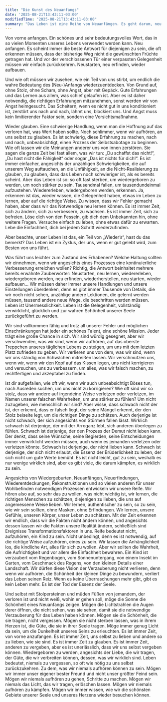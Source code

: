 ```yaml
---
title: "Die Kunst des Neuanfangs"
date: '2025-08-21T13:43:11-03:00'
modifiedTime: "2025-08-21T13:43:11-03:00"
summary: "Das Leben ist eine Reihe von Neuanfängen. Es geht darum, neu zu starten, sich neu zu erfinden und uns selbst wiederzuentdecken. Dieser Beitrag erkundet die Schönheit des Neuanfangs und wie man in der Verletzlichkeit Stärke findet."
---
```


Von vorne anfangen. Ein schönes und sehr bedeutungsvolles Wort, das in so vielen Momenten unseres Lebens verwendet werden kann. Neu anfangen. Es scheint immer die beste Antwort für diejenigen zu sein, die oft erkennen müssen, dass der bisherige Weg nicht die gewünschten Früchte getragen hat. Und vor der verschlossenen Tür einer verpassten Gelegenheit müssen wir einfach zurückkehren. Neustarten, neu erfinden, wieder aufbauen.

Und wie oft müssen wir zusehen, wie ein Teil von uns stirbt, um endlich die wahre Bedeutung des (Neu-)Anfangs wiederzuentdecken. Von Grund auf, ohne Stolz, ohne Scham, ohne Angst, aber mit Gepäck. Gute Erfahrungen und das Lernen aus allem, was schief gelaufen ist. Aber es ist daher notwendig, die richtigen Erfahrungen mitzunehmen, sonst werden wir von Angst heimgesucht. Das Scheitern, wenn es nicht gut in uns konditioniert ist, zerstört uns nach und nach, lähmt uns, blockiert uns. Und Angst muss kein limitierender Faktor sein, sondern eine Vorsichtsmaßnahme.

Wieder glauben. Eine schwierige Handlung, wenn man die Hoffnung auf das verloren hat, was Wert haben sollte. Noch schlimmer, wenn wir aufhören, an uns selbst zu glauben. Es ist schwierig, diese Erfahrung zu machen, nach und nach, unbeabsichtigt, einen Prozess der Selbstsabotage zu beginnen. Wie oft lassen wir die Meinungen anderer uns von innen zerstören. Sie sagen die ganze Zeit bei fast allem, was wir tun: „Du schaffst das nicht!“, „Du hast nicht die Fähigkeit“ oder sogar „Das ist nichts für dich!“. Es ist immer einfacher, angesichts der unzähligen Schwierigkeiten, die auf unserem Weg auftauchen, an die Unfähigkeit, an die Nicht-Realisierung zu glauben, zu glauben, dass das Leben noch schwieriger ist, als es bereits scheint. Aber das Leben ist so: so oft fast sterben, um wiedergeboren zu werden, um noch stärker zu sein. Tausendmal fallen, um tausendundeinmal aufzustehen. Wiedererleben, wiedergeboren werden, erkennen. Ja, erkennen ist das, wieder wissen, die Gelegenheit haben, etwas im Leben zu lernen, aber auf die richtige Weise. Zu wissen, dass wir Fehler gemacht haben, aber dass wir das Notwendige neu lernen können. Es ist immer Zeit, sich zu ändern, sich zu verbessern, zu wachsen. Es ist immer Zeit, sich zu befreien. Löse dich von den Fesseln, gib dich dem Unbekannten hin, ohne weitere Fragen. Versuche einfach zu leben, ohne etwas dafür zu erwarten. Lebe die Einfachheit, dich bei jedem Schritt wiederzufinden.

Aber beachte, unser Leben ist das, ein Teil von „Wieder’s“, hast du das bemerkt? Das Leben ist ein Zyklus, der uns, wenn er gut gelebt wird, zum Besten von uns führt.

Was führt uns leichter zum Zustand des Erhabenen? Welche Haltung sollten wir einnehmen, wenn wir angesichts eines Prozesses eine kontinuierliche Verbesserung erreichen wollen? Richtig, die Antwort beinhaltet mehrere bereits erwähnte Zauberwörter: Neustarten, neu lernen, wiedererleben, wiedergeboren werden, neu erfinden, wiederherstellen, neu starten, wieder aufbauen… Wir müssen daher immer unsere Handlungen und unsere Einstellungen überdenken, denn es gibt immer Tausende von Details, die wir noch nicht sehen, unzählige andere Lektionen, die gelernt werden müssen, tausend andere neue Wege, die beschritten werden müssen. Leben ist Unermesslichkeit. Leben ist die Gelegenheit, vollständig verwirklicht, glücklich und zur wahren Schönheit unserer Seele zurückgeführt zu werden.

Wir sind vollkommen fähig und trotz all unserer Fehler und möglichen Einschränkungen hat jeder ein schönes Talent, eine schöne Mission. Jeder trägt eine große Chance in sich. Wir sind würdig gesegnet, aber wir verschwenden, was wir sind, wenn wir aufhören, auf das oberste Treppchen unseres täglichen Lebens zu steigen, um uns mit dem letzten Platz zufrieden zu geben. Wir verlieren uns von dem, was wir sind, wenn wir uns ständig von Schwächen mitreißen lassen. Wir verschmutzen uns, wenn wir, wenn wir den Kopf auf das Kissen legen, uns nicht korrigieren und versuchen, uns zu verbessern, um alles, was wir falsch machen, zu rechtfertigen und akzeptabel zu finden.

Ist dir aufgefallen, wie oft wir, wenn wir auch unbeabsichtigt Böses tun, nach Ausreden suchen, um uns nicht zu korrigieren? Wie oft sind wir so stolz, dass wir andere auf irgendeine Weise verletzen oder verletzen, im Namen unserer falschen Wahrheiten, um uns stärker zu fühlen? Um nicht zuzugeben, wie menschlich wir sind? Aber wisse, dass schwach nicht der ist, der erkennt, dass er falsch liegt, der seine Mängel erkennt, der den Stolz beiseite legt, um die richtigen Dinge zu schätzen. Auch derjenige ist nicht schwach, der sich angesichts von Stürmen fallen lässt. Wirklich schwach ist derjenige, der mit der Arroganz lebt, sich anderen überlegen zu fühlen. Schwach ist derjenige, der den Prozess der Demut nicht leben kann. Der denkt, dass seine Wünsche, seine Begierden, seine Entscheidungen immer verwirklicht werden müssen, auch wenn es jemanden verletzen oder verletzen könnte. Schwach ist derjenige, der nicht lieben kann. Schwach ist derjenige, der sich nicht erlaubt, die Essenz der Brüderlichkeit zu leben, der sich nicht um gute Werte bemüht. Es ist nicht leicht, gut zu sein, weshalb es nur wenige wirklich sind, aber es gibt viele, die darum kämpfen, es wirklich zu sein.

Angesichts von Wiedergeburten, Neuanfängen, Neuerfindungen, Wiederentdeckungen, Rekonstruktionen und so vielen anderen für unser Wohlbefinden notwendigen Prozessen entwickeln wir unsere Reife. Wir hören also auf, so sehr das zu wollen, was nicht wichtig ist, wir lernen, die richtigen Menschen zu schätzen, diejenigen zu lieben, die uns auf angemessene Weise lieben. Wir lernen, authentischer zu sein, so zu sein, wie wir sein sollten, ohne Masken, ohne Erfindungen. Wir lernen, unsere Gefühle, unseren Körper, unser Leben zu schätzen. Mit der Zeit erkennen wir endlich, dass wir die Fakten nicht ändern können, und angesichts dessen lassen wir die Fakten unsere Realität ändern, schließlich sind Ereignisse Transformationsfaktoren in uns. Reife bedeutet nicht, aufzuhören, ein Kind zu sein. Nicht unbedingt, denn es ist notwendig, auf die richtige Weise aufzuhören, eines zu sein. Wir lassen die Anhänglichkeit los, die kindliche Art, alles für sich zu wollen. Aber wir sollten die Wahrheit, die Aufrichtigkeit und vor allem die Einfachheit bewahren. Ein Kind ist verzaubert vom Regenbogen, vom Sonnenuntergang, von einem Insekt im Garten, vom Geschmack des Regens, von den kleinen Details einer Landschaft. Wir dürfen diese Vision der Verzauberung nicht verlieren, denn wenn wir aufhören, die Schönheit der kleinen Dinge zu bewundern, verliert das Leben seinen Reiz. Wenn es keine Überraschungen mehr gibt, gibt es kein Leben mehr. Es ist der Tod der Essenz der Seele.

Und selbst mit Stolpersteinen und müden Füßen von jemandem, der verloren ist und nicht weiß, wohin er gehen soll, möge die Sonne die Schönheit eines Neuanfangs zeigen. Mögen die Lichtstrahlen die Augen derer öffnen, die nicht sehen, was sie sehen, damit sie die notwendige Verzauberung für das Leben haben können. Mögen sie die Schönheit, die sie tragen, nicht vergessen. Mögen sie nicht sterben lassen, was in ihrem Herzen ist, die Güte, die sie in ihrer Seele tragen. Möge immer genug Licht da sein, um die Dunkelheit unseres Seins zu erleuchten. Es ist immer Zeit, von vorne anzufangen. Es ist immer Zeit, uns selbst zu lieben und andere so zu lieben, wie sie sind. Es ist immer Zeit zu glauben. Es ist immer Zeit, anderen zu vergeben, aber es ist unerlässlich, dass wir uns selbst vergeben können. Wiedergeboren zu werden, angesichts der Liebe, die wir tragen, der Güte, die wir verbreiten können, dessen, was wir wirklich sind. Leben bedeutet, niemals zu vergessen, so oft wie nötig zu uns selbst zurückzukehren. Zu dem, was wir niemals aufhören können zu sein. Mögen wir immer unser eigener bester Freund und nicht unser größter Feind sein. Mögen wir niemals aufhören zu gehen, Schritte zu machen. Mögen wir niemals das Licht, das wir tragen, erlöschen lassen. Mögen wir niemals aufhören zu kämpfen. Mögen wir immer wissen, wie wir die schönsten Gebiete unserer Seele und unseres Herzens wieder besuchen können.
